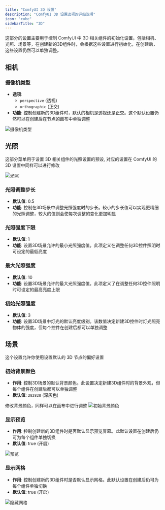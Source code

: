 ```yaml
---
title: "ComfyUI 3D 设置"
description: "ComfyUI 3D 设置选项的详细说明"
icon: "cube"
sidebarTitle: "3D"
---
```


这部分的设置主要用于控制 ComfyUI 中 3D 相关组件的初始化设置，包括相机、光照、场景等，在创建新的3D组件时，会根据这些设置进行初始化，在创建后，这些设置仍然可以单独调整。

## 相机
  
### 摄像机类型
- **选项**:   
  - `perspective` (透视)  
  - `orthographic` (正交) 
- **功能**: 控制创建新的3D组件时，默认的相机是透视还是正交。这个默认设置仍然可以在创建后在节点的画布中单独调整

![摄像机类型](/images/interface/setting/3d/camera_type.jpg)

## 光照

这部分菜单用于设置 3D 相关组件的光照设置的预设, 对应的设置在 ComfyUI 的 3D 设置中同样可以进行修改

![光照](/images/interface/setting/3d/light.jpg)

### 光照调整步长
- **默认值**: 0.5  
- **功能**: 控制在3D场景中调整光照强度时的步长。较小的步长值可以实现更精细的光照调整，较大的值则会使每次调整的变化更加明显  

### 光照强度下限
- **默认值**: 1  
- **功能**: 设置3D场景允许的最小光照强度值。此项定义在调整任何3D控件照明时可设定的最低亮度  

### 最大光照强度
- **默认值**: 10  
- **功能**: 设置3D场景允许的最大光照强度值。此项定义了在调整任何3D控件照明时可设定的最高亮度上限  
  

### 初始光照强度
- **默认值**: 3  
- **功能**: 设置3D场景中灯光的默认亮度级别。该数值决定新建3D控件时灯光照亮物体的强度，但每个控件在创建后都可以单独调整  
  

## 场景

这个设置允许你使用设置默认的 3D 节点的偏好设置

### 初始背景颜色    
- **作用**: 控制3D场景的默认背景颜色。此设置决定新建3D组件时的背景外观，但每个组件在创建后都可以单独调整  
- **默认值**: `282828` (深灰色)  

修改背景颜色，同样可以在画布中进行调整
![初始背景颜色](/images/interface/setting/3d/background_color.jpg)
  
### 显示预览
- **作用**: 控制创建新的3D组件时是否默认显示预览屏幕。此默认设置在创建后仍可为每个组件单独切换  
- **默认值**: true (开启)  

![预览](/images/interface/setting/3d/hide_preview.jpg)
  
### 显示网格
- **作用**: 控制创建新的3D组件时是否默认显示网格。此默认设置在创建后仍可为每个组件单独切换  
- **默认值**: true (开启)

![隐藏网格](/images/interface/setting/3d/hide_grid.jpg)
